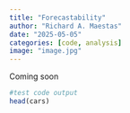 ```yaml
---
title: "Forecastability"
author: "Richard A. Maestas"
date: "2025-05-05"
categories: [code, analysis]
image: "image.jpg"
---
```


Coming soon

```r

#test code output
head(cars)

```
